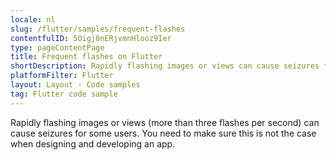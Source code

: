 ```yaml
---
locale: nl
slug: /flutter/samples/frequent-flashes
contentfulID: 5Oigj0nERjvmnHlooz9Ier
type: pageContentPage
title: Frequent flashes on Flutter
shortDescription: Rapidly flashing images or views can cause seizures for some users.
platformFilter: Flutter
layout: Layout - Code samples
tag: Flutter code sample
---
```


Rapidly flashing images or views (more than three flashes per second) can cause seizures for some users. You need to make sure this is not the case when designing and developing an app.

<CodeSample id="screen-flashes" locale="nl" platform="flutter"/>